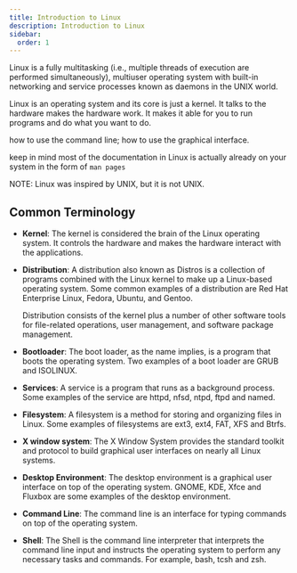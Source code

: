 ```yaml
---
title: Introduction to Linux
description: Introduction to Linux
sidebar:
  order: 1
---
```


Linux is a fully multitasking (i.e., multiple threads of execution are performed simultaneously), multiuser operating system with built-in networking and service processes known as daemons in the UNIX world.

Linux is an operating system and its core is just a kernel. It talks to the hardware makes the hardware work. It makes it able for you to run programs and do what you want to do.

how to use the command line; how to use the graphical interface.

keep in mind most of the documentation in Linux is actually already on your system in the form of `man pages`

NOTE: Linux was inspired by UNIX, but it is not UNIX.

## Common Terminology

- **Kernel**: The kernel is considered the brain of the Linux operating system. It controls the hardware and makes the hardware interact with the applications.

- **Distribution**: A distribution also known as Distros is a collection of programs combined with the Linux kernel to make up a Linux-based operating system. Some common examples of a distribution are Red Hat Enterprise Linux, Fedora, Ubuntu, and Gentoo.

  Distribution consists of the kernel plus a number of other software tools for file-related operations, user management, and software package management.

- **Bootloader**: The boot loader, as the name implies, is a program that boots the operating system. Two examples of a boot loader are GRUB and ISOLINUX.

- **Services**: A service is a program that runs as a background process. Some examples of the service are httpd, nfsd, ntpd, ftpd and named.

- **Filesystem**: A filesystem is a method for storing and organizing files in Linux. Some examples of filesystems are ext3, ext4, FAT, XFS and Btrfs.

- **X window system**: The X Window System provides the standard toolkit and protocol to build graphical user interfaces on nearly all Linux systems.

- **Desktop Environment**: The desktop environment is a graphical user interface on top of the operating system. GNOME, KDE, Xfce and Fluxbox are some examples of the desktop environment.

- **Command Line**: The command line is an interface for typing commands on top of the operating system.

- **Shell**: The Shell is the command line interpreter that interprets the command line input and instructs the operating system to perform any necessary tasks and commands. For example, bash, tcsh and zsh.
